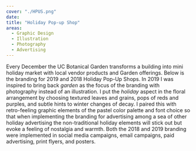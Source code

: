 ```yaml
---
cover: "./HPUS.png"
date:
title: "Holiday Pop-up Shop"
areas:
  - Graphic Design
  - Illustration
  - Photography
  - Advertising
---
```

Every December the UC Botanical Garden transforms a building into mini holiday market with local vendor products and Garden offerings. Below is the branding for 2019 and 2018 Holiday Pop-Up Shops. In 2019 I was inspired to bring back <i>garden</i> as the focus of the branding with photography instead of an illustration. I put  the <i>holiday</i> aspect in the floral arrangement by choosing textured leaves and grains, pops of reds and purples, and subtle hints to winter changes of decay. I paired this with retro-feeling graphic elements of the pastel color palette and font choice so that when implementing the branding for advertising among a sea of other holiday advertising the non-traditional holiday elements will stick out but evoke a feeling of nostalgia and warmth. 
Both the 2018 and 2019 branding were implemented in social media campaigns, email campaigns, paid advertising, print flyers, and posters.